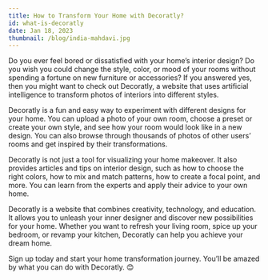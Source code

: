 ```yaml
---
title: How to Transform Your Home with Decoratly?
id: what-is-decoratly
date: Jan 18, 2023
thumbnail: /blog/india-mahdavi.jpg
---
```


Do you ever feel bored or dissatisfied with your home’s interior design? Do you wish you could change the style, color, or mood of your rooms without spending a fortune on new furniture or accessories? If you answered yes, then you might want to check out Decoratly, a website that uses artificial intelligence to transform photos of interiors into different styles.

Decoratly is a fun and easy way to experiment with different designs for your home. You can upload a photo of your own room, choose a preset or create your own style, and see how your room would look like in a new design. You can also browse through thousands of photos of other users’ rooms and get inspired by their transformations.

Decoratly is not just a tool for visualizing your home makeover. It also provides articles and tips on interior design, such as how to choose the right colors, how to mix and match patterns, how to create a focal point, and more. You can learn from the experts and apply their advice to your own home.

Decoratly is a website that combines creativity, technology, and education. It allows you to unleash your inner designer and discover new possibilities for your home. Whether you want to refresh your living room, spice up your bedroom, or revamp your kitchen, Decoratly can help you achieve your dream home.

Sign up today and start your home transformation journey. You’ll be amazed by what you can do with Decoratly. 😊
